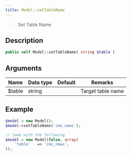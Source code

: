 ```yaml
---
title: Model::setTableName
---
```


> Set Table Name


## Description

```php
public self Model::setTableName( string $table )
```


## Arguments

| Name   | Data type | Default | Remarks           |
| ------ | --------- | ------- | ----------------- |
| $table | string    |         | Target table name |


## Example

```php title="Controller"
$model = new Model();
$model->setTableName('cms_news');

// Same with the following
$model = new Model(false, array(
    'table'   => 'cms_news',
));
```